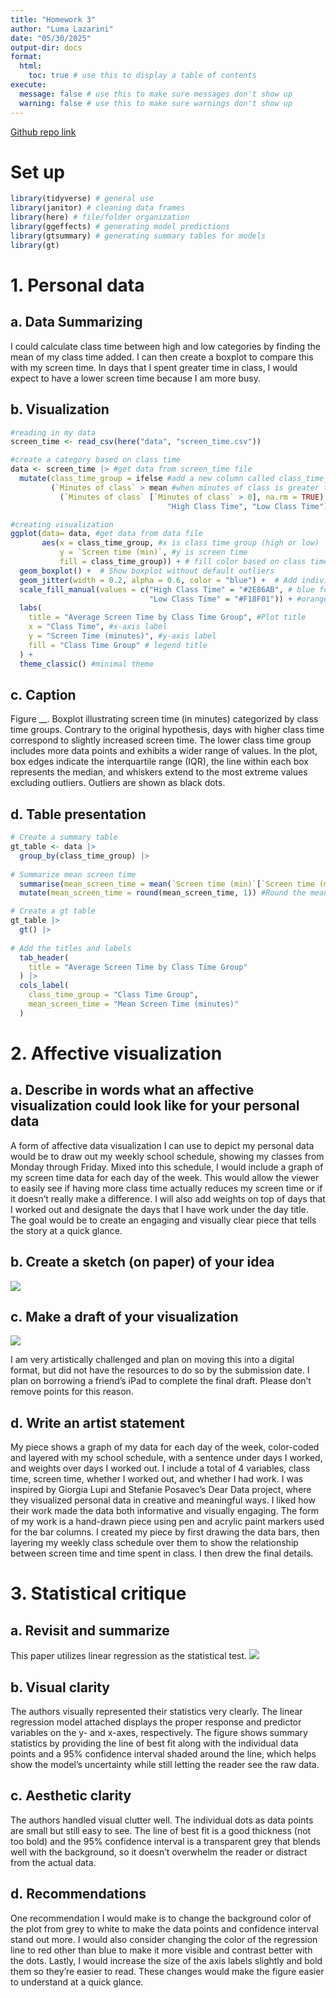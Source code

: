 ```yaml
---
title: "Homework 3"
author: "Luma Lazarini"
date: "05/30/2025"
output-dir: docs
format:
  html:
    toc: true # use this to display a table of contents
execute:
  message: false # use this to make sure messages don't show up
  warning: false # use this to make sure warnings don't show up
---
```


[Github repo link](https://github.com/lumalazarini/ENVS-193DS_homework-03)

# Set up

```r
library(tidyverse) # general use
library(janitor) # cleaning data frames
library(here) # file/folder organization
library(ggeffects) # generating model predictions
library(gtsummary) # generating summary tables for models
library(gt)

```

# 1. Personal data

## a. Data Summarizing

I could calculate class time between high and low categories by finding the mean of my class time added. I can then create a boxplot to compare this with my screen time. In days that I spent greater time in class, I would expect to have a lower screen time because I am more busy.

## b. Visualization

```r
#reading in my data
screen_time <- read_csv(here("data", "screen_time.csv"))
```

```r
#create a category based on class time
data <- screen_time |> #get data from screen_time file
  mutate(class_time_group = ifelse #add a new column called class_time_group
         (`Minutes of class` > mean #when minutes of class is greater than the mean, classify as high class time
           (`Minutes of class` [`Minutes of class` > 0], na.rm = TRUE), #exclude zeros and NA's
                                   "High Class Time", "Low Class Time")) #if condition if true, label as high class time. If false, label as low class time
```

```r
#creating visualization
ggplot(data= data, #get data from data file
       aes(x = class_time_group, #x is class time group (high or low)
           y = `Screen time (min)`, #y is screen time
           fill = class_time_group)) + # fill color based on class time group
  geom_boxplot() +  # Show boxplot without default outliers
  geom_jitter(width = 0.2, alpha = 0.6, color = "blue") +  # Add individual points
  scale_fill_manual(values = c("High Class Time" = "#2E86AB", # blue for high class time
                               "Low Class Time" = "#F18F01")) + #orange for low class time 
  labs(
    title = "Average Screen Time by Class Time Group", #Plot title
    x = "Class Time", #x-axis label
    y = "Screen Time (minutes)", #y-axis label
    fill = "Class Time Group" # legend title
  ) +
  theme_classic() #minimal theme

```

## c. Caption

Figure \_\_. Boxplot illustrating screen time (in minutes) categorized by class time groups. Contrary to the original hypothesis, days with higher class time correspond to slightly increased screen time. The lower class time group includes more data points and exhibits a wider range of values. In the plot, box edges indicate the interquartile range (IQR), the line within each box represents the median, and whiskers extend to the most extreme values excluding outliers. Outliers are shown as black dots.

## d. Table presentation

```r
# Create a summary table
gt_table <- data |> 
  group_by(class_time_group) |> 
  
# Summarize mean screen time
  summarise(mean_screen_time = mean(`Screen time (min)`[`Screen time (min)` > 0], na.rm = TRUE)) |> #Calculate the mean screen time for each group 
  mutate(mean_screen_time = round(mean_screen_time, 1)) #Round the mean values to one decimal place

# Create a gt table
gt_table |> 
  gt() |> 
  
# Add the titles and labels
  tab_header(
    title = "Average Screen Time by Class Time Group"
  ) |> 
  cols_label(
    class_time_group = "Class Time Group",
    mean_screen_time = "Mean Screen Time (minutes)"
  )
```

# 2. Affective visualization

## a. Describe in words what an affective visualization could look like for your personal data

A form of affective data visualization I can use to depict my personal data would be to draw out my weekly school schedule, showing my classes from Monday through Friday. Mixed into this schedule, I would include a graph of my screen time data for each day of the week. This would allow the viewer to easily see if having more class time actually reduces my screen time or if it doesn't really make a difference. I will also add weights on top of days that I worked out and designate the days that I have work under the day title. The goal would be to create an engaging and visually clear piece that tells the story at a quick glance.

## b. Create a sketch (on paper) of your idea

![](images/IMG_7075.jpeg)

## c. Make a draft of your visualization

![](images/IMG_7079.jpeg)

I am very artistically challenged and plan on moving this into a digital format, but did not have the resources to do so by the submission date. I plan on borrowing a friend's iPad to complete the final draft. Please don't remove points for this reason.

## d. Write an artist statement

My piece shows a graph of my data for each day of the week, color-coded and layered with my school schedule, with a sentence under days I worked, and weights over days I worked out. I include a total of 4 variables, class time, screen time, whether I worked out, and whether I had work. I was inspired by Giorgia Lupi and Stefanie Posavec's Dear Data project, where they visualized personal data in creative and meaningful ways. I liked how their work made the data both informative and visually engaging. The form of my work is a hand-drawn piece using pen and acrylic paint markers used for the bar columns. I created my piece by first drawing the data bars, then layering my weekly class schedule over them to show the relationship between screen time and time spent in class. I then drew the final details.

# 3. Statistical critique

## a. Revisit and summarize

This paper utilizes linear regression as the statistical test. ![](images/screenshot-6.58.15%20copy.png)

## b. Visual clarity

The authors visually represented their statistics very clearly. The linear regression model attached displays the proper response and predictor variables on the y- and x-axes, respectively. The figure shows summary statistics by providing the line of best fit along with the individual data points and a 95% confidence interval shaded around the line, which helps show the model’s uncertainty while still letting the reader see the raw data.

## c. Aesthetic clarity

The authors handled visual clutter well. The individual dots as data points are small but still easy to see. The line of best fit is a good thickness (not too bold) and the 95% confidence interval is a transparent grey that blends well with the background, so it doesn’t overwhelm the reader or distract from the actual data.

## d. Recommendations

One recommendation I would make is to change the background color of the plot from grey to white to make the data points and confidence interval stand out more. I would also consider changing the color of the regression line to red other than blue to make it more visible and contrast better with the dots. Lastly, I would increase the size of the axis labels slightly and bold them so they're easier to read. These changes would make the figure easier to understand at a quick glance.
